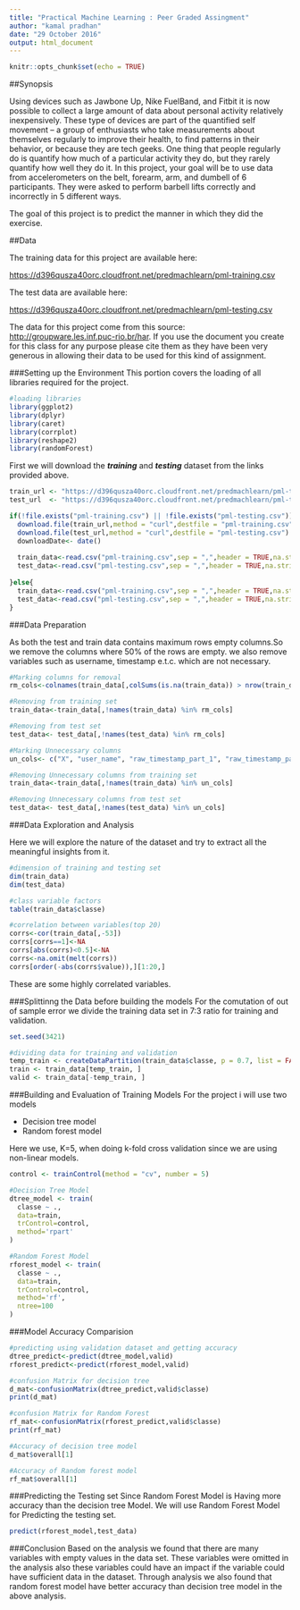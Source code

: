 ```yaml
---
title: "Practical Machine Learning : Peer Graded Assingment"
author: "kamal pradhan"
date: "29 October 2016"
output: html_document
---
```

```r
knitr::opts_chunk$set(echo = TRUE)
```


##Synopsis

Using devices such as Jawbone Up, Nike FuelBand, and Fitbit it is now possible to collect a large amount of data about personal activity relatively inexpensively. These type of devices are part of the quantified self movement – a group of enthusiasts who take measurements about themselves regularly to improve their health, to find patterns in their behavior, or because they are tech geeks. One thing that people regularly do is quantify how much of a particular activity they do, but they rarely quantify how well they do it. In this project, your goal will be to use data from accelerometers on the belt, forearm, arm, and dumbell of 6 participants. They were asked to perform barbell lifts correctly and incorrectly in 5 different ways.

The goal of this project is to predict the manner in which they did the exercise.

##Data

The training data for this project are available here:

[https://d396qusza40orc.cloudfront.net/predmachlearn/pml-training.csv](https://d396qusza40orc.cloudfront.net/predmachlearn/pml-training.csv)

The test data are available here:

[https://d396qusza40orc.cloudfront.net/predmachlearn/pml-testing.csv](https://d396qusza40orc.cloudfront.net/predmachlearn/pml-testing.csv)


The data for this project come from this source: [http://groupware.les.inf.puc-rio.br/har](http://groupware.les.inf.puc-rio.br/har). If you use the document you create for this class for any purpose please cite them as they have been very generous in allowing their data to be used for this kind of assignment.

###Setting up the Environment
This portion covers the loading of all libraries required for the project.
```r
#loading libraries
library(ggplot2)
library(dplyr)
library(caret)
library(corrplot)
library(reshape2)
library(randomForest)
```


First we will download the ***training*** and ***testing*** dataset from the links provided above. 
```r
train_url <- "https://d396qusza40orc.cloudfront.net/predmachlearn/pml-training.csv"
test_url  <- "https://d396qusza40orc.cloudfront.net/predmachlearn/pml-testing.csv"

if(!file.exists("pml-training.csv") || !file.exists("pml-testing.csv")){
  download.file(train_url,method = "curl",destfile = "pml-training.csv")
  download.file(test_url,method = "curl",destfile = "pml-testing.csv")
  downloadDate<- date()
  
  train_data<-read.csv("pml-training.csv",sep = ",",header = TRUE,na.strings = c("",NA))
  test_data<-read.csv("pml-testing.csv",sep = ",",header = TRUE,na.strings = c("",NA))
 
}else{
  train_data<-read.csv("pml-training.csv",sep = ",",header = TRUE,na.strings = c("",NA))
  test_data<-read.csv("pml-testing.csv",sep = ",",header = TRUE,na.strings = c("",NA))
}

```

###Data Preparation

As both the test and train data contains maximum rows empty columns.So we remove the columns where 50% of the rows are empty. we also remove variables such as username, timestamp e.t.c. which are not necessary.

```r
#Marking columns for removal
rm_cols<-colnames(train_data[,colSums(is.na(train_data)) > nrow(train_data)*0.50])

#Removing from training set
train_data<-train_data[,!names(train_data) %in% rm_cols]

#Removing from test set
test_data<- test_data[,!names(test_data) %in% rm_cols]

#Marking Unnecessary columns
un_cols<- c("X", "user_name", "raw_timestamp_part_1", "raw_timestamp_part_2","cvtd_timestamp", "new_window", "num_window")

#Removing Unnecessary columns from training set
train_data<-train_data[,!names(train_data) %in% un_cols]

#Removing Unnecessary columns from test set
test_data<- test_data[,!names(test_data) %in% un_cols]
```

###Data Exploration and Analysis

Here we will explore the nature of the dataset and try to extract all the meaningful insights from it.

```r
#dimension of training and testing set
dim(train_data)
dim(test_data)

#class variable factors
table(train_data$classe)

#correlation between variables(top 20)
corrs<-cor(train_data[,-53])
corrs[corrs==1]<-NA
corrs[abs(corrs)<0.5]<-NA
corrs<-na.omit(melt(corrs))
corrs[order(-abs(corrs$value)),][1:20,]
```

These are some highly correlated variables.

###Splittinng the Data before building the models
For the comutation of out of sample error we divide the training data set in 7:3 ratio for training and validation.

```r
set.seed(3421) 

#dividing data for training and validation
temp_train <- createDataPartition(train_data$classe, p = 0.7, list = FALSE)
train <- train_data[temp_train, ]
valid <- train_data[-temp_train, ]
```

###Building and Evaluation of Training Models
For the project i will use two models
 
 * Decision tree model
 * Random forest model
 
Here we use, K=5, when doing k-fold cross validation since we are using non-linear models.
```r
control <- trainControl(method = "cv", number = 5)

#Decision Tree Model
dtree_model <- train(
  classe ~ ., 
  data=train,
  trControl=control,
  method='rpart'
)

#Random Forest Model
rforest_model <- train(
  classe ~ ., 
  data=train,
  trControl=control,
  method='rf',
  ntree=100
)


```

###Model Accuracy Comparision
```r
#predicting using validation dataset and getting accuracy
dtree_predict<-predict(dtree_model,valid)
rforest_predict<-predict(rforest_model,valid)

#confusion Matrix for decision tree
d_mat<-confusionMatrix(dtree_predict,valid$classe)
print(d_mat)

#confusion Matrix for Random Forest
rf_mat<-confusionMatrix(rforest_predict,valid$classe)
print(rf_mat)

#Accuracy of decision tree model
d_mat$overall[1]

#Accuracy of Random forest model
rf_mat$overall[1]

```

###Predicting the Testing set
Since Random Forest Model is Having more accuracy than the decision tree Model. We will use Random Forest Model for Predicting the testing set.
```r
predict(rforest_model,test_data)
```

###Conclusion
Based on the analysis we found that there are many variables with empty values in the data set. These variables were omitted in the analysis also these variables could have an impact if the variable could have sufficient data in the dataset. Through analysis we also found that random forest model have better accuracy than decision tree model in the above analysis.